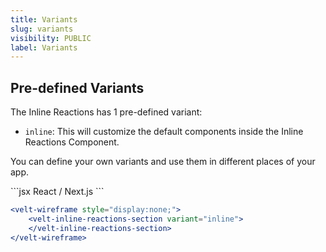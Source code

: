 ```yaml
---
title: Variants
slug: variants
visibility: PUBLIC
label: Variants
---
```


## Pre-defined Variants

The Inline Reactions has 1 pre-defined variant:
 - `inline`: This will customize the default components inside the Inline Reactions Component.

 You can define your own variants and use them in different places of your app.

<RequestExample>
```jsx React / Next.js
 <VeltWireframe>
    <VeltInlineReactionsSection variant="inline">
    </VeltInlineReactionsSection>
</VeltWireframe>
```

```jsx HTML
<velt-wireframe style="display:none;">
    <velt-inline-reactions-section variant="inline">
    </velt-inline-reactions-section>
</velt-wireframe>
```
</RequestExample>